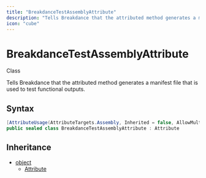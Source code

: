 ```yaml
---
title: "BreakdanceTestAssemblyAttribute"
description: "Tells Breakdance that the attributed method generates a manifest file that is used to test functional outputs."
icon: "cube"
---
```


# BreakdanceTestAssemblyAttribute

<Badge variant="outline">Class</Badge>

Tells Breakdance that the attributed method generates a manifest file that is used to test functional outputs.

## Syntax

```csharp
[AttributeUsage(AttributeTargets.Assembly, Inherited = false, AllowMultiple = false)]
public sealed class BreakdanceTestAssemblyAttribute : Attribute
```

## Inheritance

- [object](https://learn.microsoft.com/dotnet/api/system.object)
  - [Attribute](https://learn.microsoft.com/dotnet/api/system.attribute)

